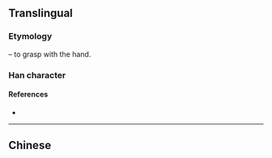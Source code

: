 {{character info/new}}
{{also|攬}}
==Translingual==

===Etymology===
{{Han simp|攬|f=覽|t=览}}

{{Han compound|手|alt1=扌|t1=hand|览|ls=psc|c1=s|c2=p}} – to grasp with the hand.

===Han character===
{{Han char|rn=64|rad=手|as=09|sn=12|four=|canj=QLIU|ids=⿰扌览}}

====References====
* {{Han ref|kx=0445.341|hdz=31914.090|uh=63FD|ud=25597}}

----

==Chinese==
{{zh-see|攬}}